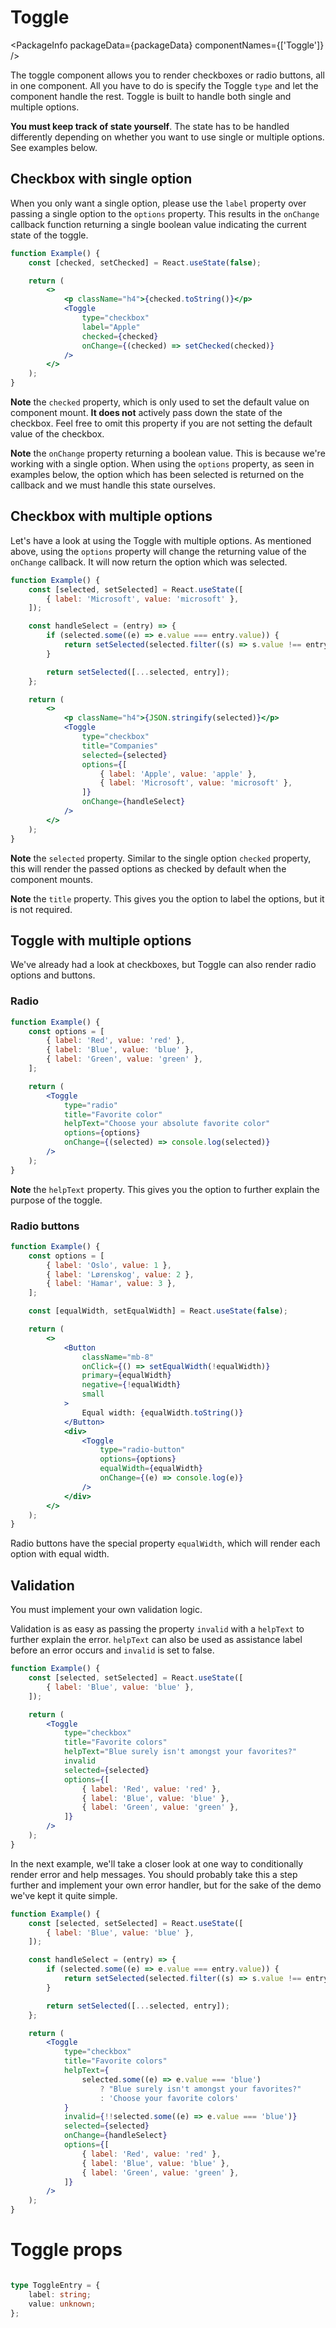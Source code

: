 
# Toggle

<PackageInfo packageData={packageData} componentNames={['Toggle']} />

The toggle component allows you to render checkboxes or radio buttons, all in
one component. All you have to do is specify the Toggle `type` and let the
component handle the rest. Toggle is built to handle both single and multiple
options.

**You must keep track of state yourself**. The state has to be handled
differently depending on whether you want to use single or multiple options. See
examples below.

## Checkbox with single option

When you only want a single option, please use the `label` property over passing
a single option to the `options` property. This results in the `onChange`
callback function returning a single boolean value indicating the current state
of the toggle.

```jsx example
function Example() {
    const [checked, setChecked] = React.useState(false);

    return (
        <>
            <p className="h4">{checked.toString()}</p>
            <Toggle
                type="checkbox"
                label="Apple"
                checked={checked}
                onChange={(checked) => setChecked(checked)}
            />
        </>
    );
}
```

**Note** the `checked` property, which is only used to set the default value on
component mount. **It does not** actively pass down the state of the checkbox.
Feel free to omit this property if you are not setting the default value of the
checkbox.

**Note** the `onChange` property returning a boolean value. This is because
we're working with a single option. When using the `options` property, as seen
in examples below, the option which has been selected is returned on the
callback and we must handle this state ourselves.

## Checkbox with multiple options

Let's have a look at using the Toggle with multiple options. As mentioned above,
using the `options` property will change the returning value of the `onChange`
callback. It will now return the option which was selected.

```jsx example
function Example() {
    const [selected, setSelected] = React.useState([
        { label: 'Microsoft', value: 'microsoft' },
    ]);

    const handleSelect = (entry) => {
        if (selected.some((e) => e.value === entry.value)) {
            return setSelected(selected.filter((s) => s.value !== entry.value));
        }

        return setSelected([...selected, entry]);
    };

    return (
        <>
            <p className="h4">{JSON.stringify(selected)}</p>
            <Toggle
                type="checkbox"
                title="Companies"
                selected={selected}
                options={[
                    { label: 'Apple', value: 'apple' },
                    { label: 'Microsoft', value: 'microsoft' },
                ]}
                onChange={handleSelect}
            />
        </>
    );
}
```

**Note** the `selected` property. Similar to the single option `checked`
property, this will render the passed options as checked by default when the
component mounts.

**Note** the `title` property. This gives you the option to label the options,
but it is not required.

## Toggle with multiple options

We've already had a look at checkboxes, but Toggle can also render radio options
and buttons.

### Radio

```jsx example
function Example() {
    const options = [
        { label: 'Red', value: 'red' },
        { label: 'Blue', value: 'blue' },
        { label: 'Green', value: 'green' },
    ];

    return (
        <Toggle
            type="radio"
            title="Favorite color"
            helpText="Choose your absolute favorite color"
            options={options}
            onChange={(selected) => console.log(selected)}
        />
    );
}
```

**Note** the `helpText` property. This gives you the option to further explain
the purpose of the toggle.

### Radio buttons

```jsx example
function Example() {
    const options = [
        { label: 'Oslo', value: 1 },
        { label: 'Lørenskog', value: 2 },
        { label: 'Hamar', value: 3 },
    ];

    const [equalWidth, setEqualWidth] = React.useState(false);

    return (
        <>
            <Button
                className="mb-8"
                onClick={() => setEqualWidth(!equalWidth)}
                primary={equalWidth}
                negative={!equalWidth}
                small
            >
                Equal width: {equalWidth.toString()}
            </Button>
            <div>
                <Toggle
                    type="radio-button"
                    options={options}
                    equalWidth={equalWidth}
                    onChange={(e) => console.log(e)}
                />
            </div>
        </>
    );
}
```

Radio buttons have the special property `equalWidth`, which will render each
option with equal width.

## Validation

You must implement your own validation logic.

Validation is as easy as passing the property `invalid` with a `helpText` to
further explain the error. `helpText` can also be used as assistance label
before an error occurs and `invalid` is set to false.

```jsx example
function Example() {
    const [selected, setSelected] = React.useState([
        { label: 'Blue', value: 'blue' },
    ]);

    return (
        <Toggle
            type="checkbox"
            title="Favorite colors"
            helpText="Blue surely isn't amongst your favorites?"
            invalid
            selected={selected}
            options={[
                { label: 'Red', value: 'red' },
                { label: 'Blue', value: 'blue' },
                { label: 'Green', value: 'green' },
            ]}
        />
    );
}
```

In the next example, we'll take a closer look at one way to conditionally render
error and help messages. You should probably take this a step further and
implement your own error handler, but for the sake of the demo we've kept it
quite simple.

```jsx example
function Example() {
    const [selected, setSelected] = React.useState([
        { label: 'Blue', value: 'blue' },
    ]);

    const handleSelect = (entry) => {
        if (selected.some((e) => e.value === entry.value)) {
            return setSelected(selected.filter((s) => s.value !== entry.value));
        }

        return setSelected([...selected, entry]);
    };

    return (
        <Toggle
            type="checkbox"
            title="Favorite colors"
            helpText={
                selected.some((e) => e.value === 'blue')
                    ? "Blue surely isn't amongst your favorites?"
                    : 'Choose your favorite colors'
            }
            invalid={!!selected.some((e) => e.value === 'blue')}
            selected={selected}
            onChange={handleSelect}
            options={[
                { label: 'Red', value: 'red' },
                { label: 'Blue', value: 'blue' },
                { label: 'Green', value: 'green' },
            ]}
        />
    );
}
```

# Toggle props

```props packages/toggle/src/component.tsx

```

```ts
type ToggleEntry = {
    label: string;
    value: unknown;
};
```
